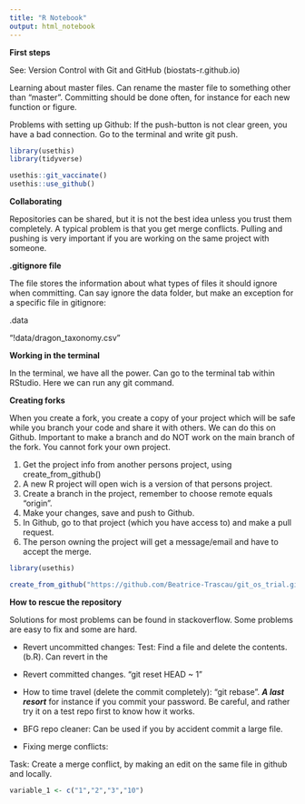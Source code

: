 ```yaml
---
title: "R Notebook"
output: html_notebook
---
```


**First steps**

See: Version Control with Git and GitHub (biostats-r.github.io)

Learning about master files. Can rename the master file to something other than "master". Committing should be done often, for instance for each new function or figure.

Problems with setting up Github: If the push-button is not clear green, you have a bad connection. Go to the terminal and write git push.

```r
library(usethis)
library(tidyverse)

usethis::git_vaccinate()
usethis::use_github()


```

**Collaborating**

Repositories can be shared, but it is not the best idea unless you trust them completely. A typical problem is that you get merge conflicts. Pulling and pushing is very important if you are working on the same project with someone.

**.gitignore file**

The file stores the information about what types of files it should ignore when committing. Can say ignore the data folder, but make an exception for a specific file in gitignore:

.data

"!data/dragon_taxonomy.csv"

**Working in the terminal**

In the terminal, we have all the power. Can go to the terminal tab within RStudio. Here we can run any git command.

**Creating forks**

When you create a fork, you create a copy of your project which will be safe while you branch your code and share it with others. We can do this on Github. Important to make a branch and do NOT work on the main branch of the fork. You cannot fork your own project.

1.  Get the project info from another persons project, using create_from_github()
2.  A new R project will open wich is a version of that persons project.
3.  Create a branch in the project, remember to choose remote equals "origin".
4.  Make your changes, save and push to Github.
5.  In Github, go to that project (which you have access to) and make a pull request.
6.  The person owning the project will get a message/email and have to accept the merge.

```r
library(usethis)

create_from_github("https://github.com/Beatrice-Trascau/git_os_trial.git", fork = TRUE)

```

**How to rescue the repository**

Solutions for most problems can be found in stackoverflow. Some problems are easy to fix and some are hard.

-   Revert uncommitted changes: Test: Find a file and delete the contents. (b.R). Can revert in the

-   Revert committed changes. "git reset HEAD \~ 1"

-   How to time travel (delete the commit completely): "git rebase". ***A last resort*** for instance if you commit your password. Be careful, and rather try it on a test repo first to know how it works.

-   BFG repo cleaner: Can be used if you by accident commit a large file.

-   Fixing merge conflicts:

Task: Create a merge conflict, by making an edit on the same file in github and locally.

```r
variable_1 <- c("1","2","3","10")

```
